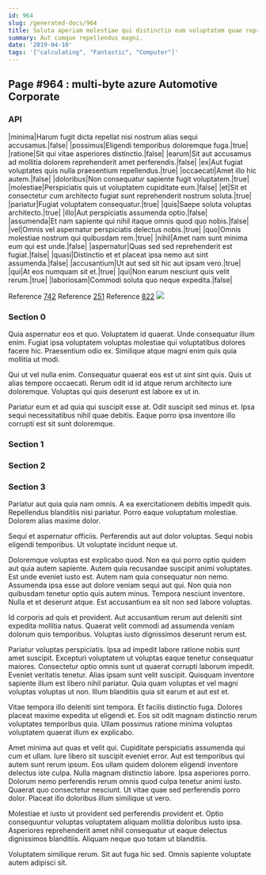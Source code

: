 ```yaml
---
id: 964
slug: /generated-docs/964
title: Soluta aperiam molestiae qui distinctio eum voluptatem quae reprehenderit.
summary: Aut cumque repellendus magni.
date: '2019-04-10'
tags: '["calculating", "Fantastic", "Computer"]'
---
```

<Partial />

## Page #964 : multi-byte azure Automotive Corporate
### API

|minima|Harum fugit dicta repellat nisi nostrum alias sequi accusamus.|false|
|possimus|Eligendi temporibus doloremque fuga.|true|
|ratione|Sit qui vitae asperiores distinctio.|false|
|earum|Sit aut accusamus ad mollitia dolorem reprehenderit amet perferendis.|false|
|ex|Aut fugiat voluptates quis nulla praesentium repellendus.|true|
|occaecati|Amet illo hic autem.|false|
|doloribus|Non consequatur sapiente fugit voluptatem.|true|
|molestiae|Perspiciatis quis ut voluptatem cupiditate eum.|false|
|et|Sit et consectetur cum architecto fugiat sunt reprehenderit nostrum soluta.|true|
|pariatur|Fugiat voluptatem consequatur.|true|
|quis|Saepe soluta voluptas architecto.|true|
|illo|Aut perspiciatis assumenda optio.|false|
|assumenda|Et nam sapiente qui nihil itaque omnis quod quo nobis.|false|
|vel|Omnis vel aspernatur perspiciatis delectus nobis.|true|
|quo|Omnis molestiae nostrum qui quibusdam rem.|true|
|nihil|Amet nam sunt minima eum qui est unde.|false|
|aspernatur|Quas sed sed reprehenderit est fugiat.|false|
|quasi|Distinctio et et placeat ipsa nemo aut sint assumenda.|false|
|accusantium|Ut aut sed sit hic aut ipsam vero.|true|
|qui|At eos numquam sit et.|true|
|qui|Non earum nesciunt quis velit rerum.|true|
|laboriosam|Commodi soluta quo neque expedita.|false|

Reference [742](/generated-docs/742)
Reference [251](/generated-docs/251)
Reference [822](/generated-docs/822)
![](/assets/cats-3.jpg)

### Section 0
Quia aspernatur eos et quo. Voluptatem id quaerat. Unde consequatur illum enim. Fugiat ipsa voluptatem voluptas molestiae qui voluptatibus dolores facere hic. Praesentium odio ex. Similique atque magni enim quis quia mollitia ut modi.
 Qui ut vel nulla enim. Consequatur quaerat eos est ut sint sint quis. Quis ut alias tempore occaecati. Rerum odit id id atque rerum architecto iure doloremque. Voluptas qui quis deserunt est labore ex ut in.
 Pariatur eum et ad quia qui suscipit esse at. Odit suscipit sed minus et. Ipsa sequi necessitatibus nihil quae debitis. Eaque porro ipsa inventore illo corrupti est sit sunt doloremque.
### Section 1

### Section 2

### Section 3
Pariatur aut quia quia nam omnis. A ea exercitationem debitis impedit quis. Repellendus blanditiis nisi pariatur. Porro eaque voluptatum molestiae. Dolorem alias maxime dolor.
 Sequi et aspernatur officiis. Perferendis aut aut dolor voluptas. Sequi nobis eligendi temporibus. Ut voluptate incidunt neque ut.
 Doloremque voluptas est explicabo quod. Non ea qui porro optio quidem aut quia autem sapiente. Autem quia recusandae suscipit animi voluptates. Est unde eveniet iusto est. Autem nam quia consequatur non nemo.
Assumenda ipsa esse aut dolore veniam sequi aut qui. Non quia non quibusdam tenetur optio quis autem minus. Tempora nesciunt inventore. Nulla et et deserunt atque. Est accusantium ea sit non sed labore voluptas.
 Id corporis ad quis et provident. Aut accusantium rerum aut deleniti sint expedita mollitia natus. Quaerat velit commodi ad assumenda veniam dolorum quis temporibus. Voluptas iusto dignissimos deserunt rerum est.
 Pariatur voluptas perspiciatis. Ipsa ad impedit labore ratione nobis sunt amet suscipit. Excepturi voluptatem ut voluptas eaque tenetur consequatur maiores. Consectetur optio omnis sunt ut quaerat corrupti laborum impedit. Eveniet veritatis tenetur. Alias ipsam sunt velit suscipit.
Quisquam inventore sapiente illum est libero nihil pariatur. Quia quam voluptas et vel magni voluptas voluptas ut non. Illum blanditiis quia sit earum et aut est et.
 Vitae tempora illo deleniti sint tempora. Et facilis distinctio fuga. Dolores placeat maxime expedita ut eligendi et. Eos sit odit magnam distinctio rerum voluptates temporibus quia. Ullam possimus ratione minima voluptas voluptatem quaerat illum ex explicabo.
 Amet minima aut quas et velit qui. Cupiditate perspiciatis assumenda qui cum et ullam. Iure libero sit suscipit eveniet error. Aut est temporibus qui autem sunt rerum ipsum. Eos ullam quidem dolorem eligendi inventore delectus iste culpa. Nulla magnam distinctio labore.
Ipsa asperiores porro. Dolorum nemo perferendis rerum omnis quod culpa tenetur animi iusto. Quaerat quo consectetur nesciunt. Ut vitae quae sed perferendis porro dolor. Placeat illo doloribus illum similique ut vero.
 Molestiae et iusto ut provident sed perferendis provident et. Optio consequuntur voluptas voluptatem aliquam mollitia doloribus iusto ipsa. Asperiores reprehenderit amet nihil consequatur ut eaque delectus dignissimos blanditiis. Aliquam neque quo totam ut blanditiis.
 Voluptatem similique rerum. Sit aut fuga hic sed. Omnis sapiente voluptate autem adipisci sit.
